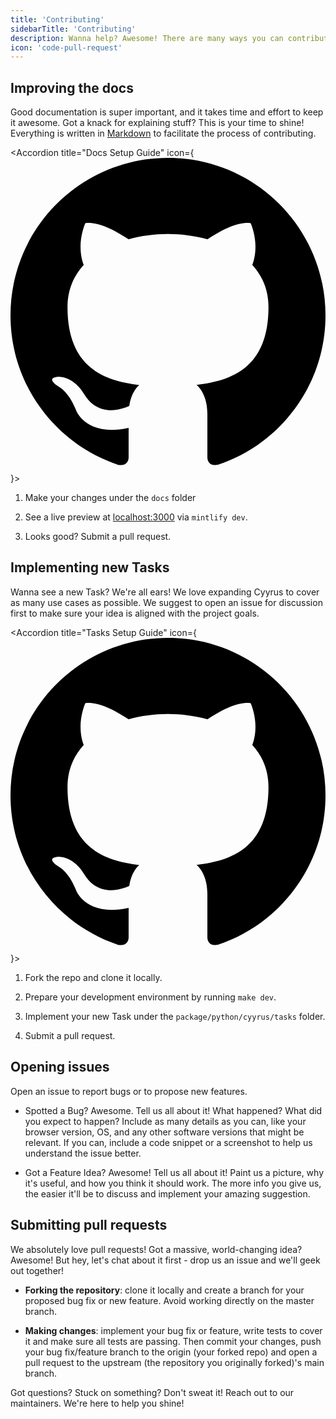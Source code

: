 ```yaml
---
title: 'Contributing'
sidebarTitle: 'Contributing'
description: Wanna help? Awesome! There are many ways you can contribute.
icon: 'code-pull-request'
---
```



## Improving the docs

Good documentation is super important, and it takes time and effort to keep it awesome. Got a knack for explaining stuff? This is your time to shine! Everything is written in [Markdown](https://www.markdownguide.org/) to facilitate the process of contributing.

<Accordion title="Docs Setup Guide" icon={
    <svg
      xmlns="http://www.w3.org/2000/svg"
      viewBox="0 0 24 24"
    >
      <path d="M12 0c-6.626 0-12 5.373-12 12 0 5.302 3.438 9.8 8.207 11.387.599.111.793-.261.793-.577v-2.234c-3.338.726-4.033-1.416-4.033-1.416-.546-1.387-1.333-1.756-1.333-1.756-1.089-.745.083-.729.083-.729 1.205.084 1.839 1.237 1.839 1.237 1.07 1.834 2.807 1.304 3.492.997.107-.775.418-1.305.762-1.604-2.665-.305-5.467-1.334-5.467-5.931 0-1.311.469-2.381 1.236-3.221-.124-.303-.535-1.524.117-3.176 0 0 1.008-.322 3.301 1.23.957-.266 1.983-.399 3.003-.404 1.02.005 2.047.138 3.006.404 2.291-1.552 3.297-1.23 3.297-1.23.653 1.653.242 2.874.118 3.176.77.84 1.235 1.911 1.235 3.221 0 4.609-2.807 5.624-5.479 5.921.43.372.823 1.102.823 2.222v3.293c0 .319.192.694.801.576 4.765-1.589 8.199-6.086 8.199-11.386 0-6.627-5.373-12-12-12z" />
    </svg>
}>

1. Make your changes under the `docs` folder

2. See a live preview at [localhost:3000](http://localhost:3000) via `mintlify dev`.

2. Looks good? Submit a pull request.

</Accordion>

## Implementing new Tasks

Wanna see a new Task? We're all ears! We love expanding Cyyrus to cover as many use cases as possible. We suggest to open an issue for discussion first to make sure your idea is aligned with the project goals.

<Accordion title="Tasks Setup Guide" icon={
    <svg
      xmlns="http://www.w3.org/2000/svg"
      viewBox="0 0 24 24"
    >
      <path d="M12 0c-6.626 0-12 5.373-12 12 0 5.302 3.438 9.8 8.207 11.387.599.111.793-.261.793-.577v-2.234c-3.338.726-4.033-1.416-4.033-1.416-.546-1.387-1.333-1.756-1.333-1.756-1.089-.745.083-.729.083-.729 1.205.084 1.839 1.237 1.839 1.237 1.07 1.834 2.807 1.304 3.492.997.107-.775.418-1.305.762-1.604-2.665-.305-5.467-1.334-5.467-5.931 0-1.311.469-2.381 1.236-3.221-.124-.303-.535-1.524.117-3.176 0 0 1.008-.322 3.301 1.23.957-.266 1.983-.399 3.003-.404 1.02.005 2.047.138 3.006.404 2.291-1.552 3.297-1.23 3.297-1.23.653 1.653.242 2.874.118 3.176.77.84 1.235 1.911 1.235 3.221 0 4.609-2.807 5.624-5.479 5.921.43.372.823 1.102.823 2.222v3.293c0 .319.192.694.801.576 4.765-1.589 8.199-6.086 8.199-11.386 0-6.627-5.373-12-12-12z" />
    </svg>
}>


1. Fork the repo and clone it locally.

2. Prepare your development environment by running `make dev`.

3. Implement your new Task under the `package/python/cyyrus/tasks` folder.

4. Submit a pull request.

</Accordion>

## Opening issues

Open an issue to report bugs or to propose new features.

- Spotted a Bug? Awesome. Tell us all about it! What happened? What did you expect to happen? Include as many details as you can, like your browser version, OS, and any other software versions that might be relevant. If you can, include a code snippet or a screenshot to help us understand the issue better.

- Got a Feature Idea? Awesome! Tell us all about it! Paint us a picture, why it's useful, and how you think it should work. The more info you give us, the easier it'll be to discuss and implement your amazing suggestion.

## Submitting pull requests

We absolutely love pull requests! Got a massive, world-changing idea? Awesome! But hey, let's chat about it first - drop us an issue and we'll geek out together!

- **Forking the repository**: clone it locally and create a branch for your proposed bug fix or new feature. Avoid working directly on the master branch.

- **Making changes**: implement your bug fix or feature, write tests to cover it and make sure all tests are passing. Then commit your changes, push your bug fix/feature branch to the origin (your forked repo) and open a pull request to the upstream (the repository you originally forked)'s main branch.

Got questions? Stuck on something? Don't sweat it! Reach out to our maintainers. We're here to help you shine!